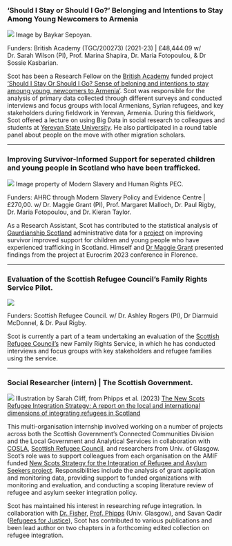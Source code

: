 
### ‘Should I Stay or Should I Go?' Belonging and Intentions to Stay Among Young Newcomers to Armenia 

![](arm.png)
Image by Baykar Sepoyan. 



Funders: British Academy (TGC/200273) (2021-23) | £48,444.09 
w/ Dr. Sarah Wilson (PI), Prof. Marina Shapira, Dr. Maria Fotopoulou, & Dr Sossie Kasbarian. 

Scot has been a Research Fellow on the [British Academy](https://www.thebritishacademy.ac.uk/?gclid=Cj0KCQjwuZGnBhD1ARIsACxbAVhKew03vD5447jqcNmyB-OPkMy1yZ1B4krFPNqiAKa-lrdSCjunMAcaAuOrEALw_wcB) funded project ['Should I Stay Or Should I Go? Sense of beloning and intentions to stay amoung young, newcomers to Armenia'](https://armenianewcomers.stir.ac.uk/). Scot was responsible for the analysis of primary data collected through different surveys and conducted interviews and focus groups with local Armenians, Syrian refugees, and key stakeholders during fieldwork in Yerevan, Armenia. During this fieldwork, Scot offered a lecture on using Big Data in social research to colleagues and students at [Yerevan State University](https://ysu.am/en). He also participated in a round table panel about people on the move with other migration scholars. 

____________________________________

### Improving Survivor-Informed Support for seperated children and young people in Scotland who have been trafficked. 

![](ms.png)
 Image property of Modern Slavery and Human Rights PEC. 



Funders: AHRC through Modern Slavery Policy and Evidence Centre | £270,00. 
w/ Dr. Maggie Grant (PI), Prof. Margaret Malloch, Dr. Paul Rigby, Dr. Maria Fotopoulou, and Dr. Kieran Taylor.

As a Research Assistant, Scot has contributed to the statistical analysis of [Gaurdianship Scotland](https://www.aberlour.org.uk/service/scottish-guardianship-service) administrative data for a [project](https://modernslaverypec.org/resources/trafficked-children-scotland) on improving survivor improved support for children and young people who have experienced trafficking in Scotland. Himself and [Dr Maggie Grant](https://www.stir.ac.uk/people/256790) presented findings from the project at Eurocrim 2023 conference in Florence. 

____________________________________

### Evaluation of the Scottish Refugee Council's Family Rights Service Pilot. 

![](frs.png)


Funders: Scottish Refugee Council. 
w/ Dr. Ashley Rogers (PI), Dr Diarmuid McDonnel, & Dr. Paul Rigby. 


Scot is currently a part of a team undertaking an evaluation of the [Scottish Refugee Council's](https://scottishrefugeecouncil.org.uk/) new Family Rights Service, in which he has conducted interviews and focus groups with key stakeholders and refugee families using the service. 

____________________________________

### Social Researcher (intern) | The Scottish Government.

![](new.png)
Illustration by Sarah Cliff, from Phipps et al. (2023) [The New Scots Refugee Integration Strategy: A report on the local and international dimensions of integrating refugees in Scotland](https://newscots.scot/the-new-scots-refugee-integration-strategy-a-report-on-the-local-and-international-dimensions-of-integrating-refugees-in-scotland/)

This multi-organisation internship involved working on a number of projects across both the Scottish Government's Connected Communities Division and the Local Government and Analytical Services in collaboration with [COSLA](https://www.cosla.gov.uk/), [Scottish Refugee Council](https://scottishrefugeecouncil.org.uk/), and researchers from Univ. of Glasgow. Scot's role was to support colleagues from each organisation on the AMIF funded [New Scots Strategy for the Integration of Refugee and Asylum Seekers project](https://newscots.scot/). Responsibilities include the analysis of grant application and monitoring data, providing support to funded organizations with monitoring and evaluation, and conducting a scoping literature review of refugee and asylum seeker integration policy.

Scot has maintained his interest in researching refuge integration. In collaboration with [Dr. Fisher](https://www.gla.ac.uk/schools/education/staff/danielxavierfisher/), [Prof. Phipps](https://www.gla.ac.uk/schools/education/staff/alisonphipps/) (Univ. Glasgow), and Savan Qadir ([Refugees for Justice](https://www.refugeesforjustice.com/)), Scot has contributed to various publications and been lead author on two chapters in a forthcoming edited collection on refugee integration.




